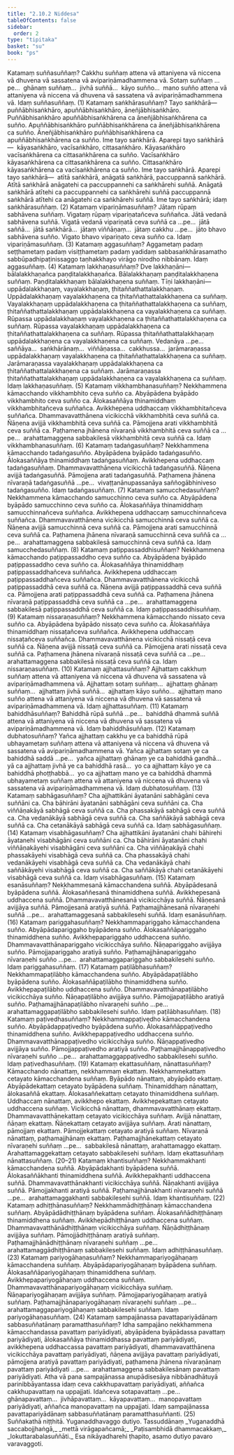 ```yaml
---
title: "2.10.2 Niddesa"
tableOfContents: false
sidebar:
  order: 2
type: "tipitaka"
basket: "su"
book: "ps"
---
```



<DynamicBreadcrumb />

<Division number="48" book="ps">

<Paragraph number="1703" book="ps">
Katamaṃ <Emphasis>suññasuññaṃ?</Emphasis> Cakkhu suññaṃ attena vā attaniyena vā niccena vā dhuvena vā sassatena vā avipariṇāmadhammena vā. Sotaṃ suññaṃ …pe…  ghānaṃ suññaṃ…  jivhā suññā…  kāyo suñño…  mano suñño attena vā attaniyena vā niccena vā dhuvena vā sassatena vā avipariṇāmadhammena vā. Idaṃ suññasuññaṃ. (1)
</Paragraph>

<Paragraph number="1704" book="ps">
Katamaṃ <Emphasis>saṅkhārasuññaṃ?</Emphasis> Tayo saṅkhārā—  puññābhisaṅkhāro, apuññābhisaṅkhāro, āneñjābhisaṅkhāro. Puññābhisaṅkhāro apuññābhisaṅkhārena ca āneñjābhisaṅkhārena ca suñño. Apuññābhisaṅkhāro puññābhisaṅkhārena ca āneñjābhisaṅkhārena ca suñño. Āneñjābhisaṅkhāro puññābhisaṅkhārena ca apuññābhisaṅkhārena ca suñño. Ime tayo saṅkhārā.
</Paragraph>

<Paragraph number="1705" book="ps">
Aparepi tayo saṅkhārā—  kāyasaṅkhāro, vacīsaṅkhāro, cittasaṅkhāro. Kāyasaṅkhāro vacīsaṅkhārena ca cittasaṅkhārena ca suñño. Vacīsaṅkhāro kāyasaṅkhārena ca cittasaṅkhārena ca suñño. Cittasaṅkhāro kāyasaṅkhārena ca vacīsaṅkhārena ca suñño. Ime tayo saṅkhārā.
</Paragraph>

<Paragraph number="1706" book="ps">
Aparepi tayo saṅkhārā—  atītā saṅkhārā, anāgatā saṅkhārā, paccuppannā saṅkhārā. Atītā saṅkhārā anāgatehi ca paccuppannehi ca saṅkhārehi suññā. Anāgatā saṅkhārā atītehi ca paccuppannehi ca saṅkhārehi suññā paccuppannā saṅkhārā atītehi ca anāgatehi ca saṅkhārehi suññā. Ime tayo saṅkhārā; idaṃ saṅkhārasuññaṃ. (2)
</Paragraph>

<Paragraph number="1707" book="ps">
Katamaṃ <Emphasis>vipariṇāmasuññaṃ?</Emphasis> Jātaṃ rūpaṃ sabhāvena suññaṃ. Vigataṃ rūpaṃ vipariṇatañceva suññañca. Jātā vedanā sabhāvena suññā. Vigatā vedanā vipariṇatā ceva suññā ca …pe…  jātā saññā…  jātā saṅkhārā…  jātaṃ viññāṇaṃ…  jātaṃ cakkhu …pe…  jāto bhavo sabhāvena suñño. Vigato bhavo vipariṇato ceva suñño ca. Idaṃ vipariṇāmasuññaṃ. (3)
</Paragraph>

<Paragraph number="1708" book="ps">
Katamaṃ <Emphasis>aggasuññaṃ?</Emphasis> Aggametaṃ padaṃ seṭṭhametaṃ padaṃ visiṭṭhametaṃ padaṃ yadidaṃ sabbasaṅkhārasamatho sabbūpadhipaṭinissaggo taṇhakkhayo virāgo nirodho nibbānaṃ. Idaṃ aggasuññaṃ. (4)
</Paragraph>

<Paragraph number="1709" book="ps">
Katamaṃ <Emphasis>lakkhaṇasuññaṃ?</Emphasis> Dve lakkhaṇāni—  bālalakkhaṇañca paṇḍitalakkhaṇañca. Bālalakkhaṇaṃ paṇḍitalakkhaṇena suññaṃ. Paṇḍitalakkhaṇaṃ bālalakkhaṇena suññaṃ. Tīṇi lakkhaṇāni—  uppādalakkhaṇaṃ, vayalakkhaṇaṃ, ṭhitaññathattalakkhaṇaṃ. Uppādalakkhaṇaṃ vayalakkhaṇena ca ṭhitaññathattalakkhaṇena ca suññaṃ. Vayalakkhaṇaṃ uppādalakkhaṇena ca ṭhitaññathattalakkhaṇena ca suññaṃ, ṭhitaññathattalakkhaṇaṃ uppādalakkhaṇena ca vayalakkhaṇena ca suññaṃ.
</Paragraph>

<Paragraph number="1710" book="ps">
Rūpassa uppādalakkhaṇaṃ vayalakkhaṇena ca ṭhitaññathattalakkhaṇena ca suññaṃ. Rūpassa vayalakkhaṇaṃ uppādalakkhaṇena ca ṭhitaññathattalakkhaṇena ca suññaṃ. Rūpassa ṭhitaññathattalakkhaṇaṃ uppādalakkhaṇena ca vayalakkhaṇena ca suññaṃ. Vedanāya …pe…  saññāya…  saṅkhārānaṃ…  viññāṇassa…  cakkhussa…  jarāmaraṇassa uppādalakkhaṇaṃ vayalakkhaṇena ca ṭhitaññathattalakkhaṇena ca suññaṃ. Jarāmaraṇassa vayalakkhaṇaṃ uppādalakkhaṇena ca ṭhitaññathattalakkhaṇena ca suññaṃ. Jarāmaraṇassa ṭhitaññathattalakkhaṇaṃ uppādalakkhaṇena ca vayalakkhaṇena ca suññaṃ. Idaṃ lakkhaṇasuññaṃ. (5)
</Paragraph>

<Paragraph number="1711" book="ps">
Katamaṃ <Emphasis>vikkhambhanasuññaṃ?</Emphasis> Nekkhammena kāmacchando vikkhambhito ceva suñño ca. Abyāpādena byāpādo vikkhambhito ceva suñño ca. Ālokasaññāya thinamiddhaṃ vikkhambhitañceva suññañca. Avikkhepena uddhaccaṃ vikkhambhitañceva suññañca. Dhammavavatthānena vicikicchā vikkhambhitā ceva suññā ca. Ñāṇena avijjā vikkhambhitā ceva suññā ca. Pāmojjena arati vikkhambhitā ceva suññā ca. Paṭhamena jhānena nīvaraṇā vikkhambhitā ceva suññā ca …pe…  arahattamaggena sabbakilesā vikkhambhitā ceva suññā ca. Idaṃ vikkhambhanasuññaṃ. (6)
</Paragraph>

<Paragraph number="1712" book="ps">
Katamaṃ <Emphasis>tadaṅgasuññaṃ?</Emphasis> Nekkhammena kāmacchando tadaṅgasuñño. Abyāpādena byāpādo tadaṅgasuñño. Ālokasaññāya thinamiddhaṃ tadaṅgasuññaṃ. Avikkhepena uddhaccaṃ tadaṅgasuññaṃ. Dhammavavatthānena vicikicchā tadaṅgasuññā. Ñāṇena avijjā tadaṅgasuññā. Pāmojjena arati tadaṅgasuññā. Paṭhamena jhānena nīvaraṇā tadaṅgasuññā …pe…  vivaṭṭanānupassanāya saññogābhiniveso tadaṅgasuñño. Idaṃ tadaṅgasuññaṃ. (7)
</Paragraph>

<Paragraph number="1713" book="ps">
Katamaṃ <Emphasis>samucchedasuññaṃ?</Emphasis> Nekkhammena kāmacchando samucchinno ceva suñño ca. Abyāpādena byāpādo samucchinno ceva suñño ca. Ālokasaññāya thinamiddhaṃ samucchinnañceva suññañca. Avikkhepena uddhaccaṃ samucchinnañceva suññañca. Dhammavavatthānena vicikicchā samucchinnā ceva suññā ca. Ñāṇena avijjā samucchinnā ceva suññā ca. Pāmojjena arati samucchinnā ceva suññā ca. Paṭhamena jhānena nīvaraṇā samucchinnā ceva suññā ca …pe…  arahattamaggena sabbakilesā samucchinnā ceva suññā ca. Idaṃ samucchedasuññaṃ. (8)
</Paragraph>

<Paragraph number="1714" book="ps">
Katamaṃ <Emphasis>paṭippassaddhisuññaṃ?</Emphasis> Nekkhammena kāmacchando paṭippassaddho ceva suñño ca. Abyāpādena byāpādo paṭippassaddho ceva suñño ca. Ālokasaññāya thinamiddhaṃ paṭippassaddhañceva suññañca. Avikkhepena uddhaccaṃ paṭippassaddhañceva suññañca. Dhammavavatthānena vicikicchā paṭippassaddhā ceva suññā ca. Ñāṇena avijjā paṭippassaddhā ceva suññā ca. Pāmojjena arati paṭippassaddhā ceva suññā ca. Paṭhamena jhānena nīvaraṇā paṭippassaddhā ceva suññā ca …pe…  arahattamaggena sabbakilesā paṭippassaddhā ceva suññā ca. Idaṃ paṭippassaddhisuññaṃ. (9)
</Paragraph>

<Paragraph number="1715" book="ps">
Katamaṃ <Emphasis>nissaraṇasuññaṃ?</Emphasis> Nekkhammena kāmacchando nissaṭo ceva suñño ca. Abyāpādena byāpādo nissaṭo ceva suñño ca. Ālokasaññāya thinamiddhaṃ nissaṭañceva suññañca. Avikkhepena uddhaccaṃ nissaṭañceva suññañca. Dhammavavatthānena vicikicchā nissaṭā ceva suññā ca. Ñāṇena avijjā nissaṭā ceva suññā ca. Pāmojjena arati nissaṭā ceva suññā ca. Paṭhamena jhānena nīvaraṇā nissaṭā ceva suññā ca …pe…  arahattamaggena sabbakilesā nissaṭā ceva suññā ca. Idaṃ nissaraṇasuññaṃ. (10)
</Paragraph>

<Paragraph number="1716" book="ps">
Katamaṃ <Emphasis>ajjhattasuññaṃ?</Emphasis> Ajjhattaṃ cakkhuṃ suññaṃ attena vā attaniyena vā niccena vā dhuvena vā sassatena vā avipariṇāmadhammena vā. Ajjhattaṃ sotaṃ suññaṃ…  ajjhattaṃ ghānaṃ suññaṃ…  ajjhattaṃ jivhā suññā…  ajjhattaṃ kāyo suñño…  ajjhattaṃ mano suñño attena vā attaniyena vā niccena vā dhuvena vā sassatena vā avipariṇāmadhammena vā. Idaṃ ajjhattasuññaṃ. (11)
</Paragraph>

<Paragraph number="1717" book="ps">
Katamaṃ <Emphasis>bahiddhāsuññaṃ?</Emphasis> Bahiddhā rūpā suññā …pe…  bahiddhā dhammā suññā attena vā attaniyena vā niccena vā dhuvena vā sassatena vā avipariṇāmadhammena vā. Idaṃ bahiddhāsuññaṃ. (12)
</Paragraph>

<Paragraph number="1718" book="ps">
Katamaṃ <Emphasis>dubhatosuññaṃ?</Emphasis> Yañca ajjhattaṃ cakkhu ye ca bahiddhā rūpā ubhayametaṃ suññaṃ attena vā attaniyena vā niccena vā dhuvena vā sassatena vā avipariṇāmadhammena vā. Yañca ajjhattaṃ sotaṃ ye ca bahiddhā saddā …pe…  yañca ajjhattaṃ ghānaṃ ye ca bahiddhā gandhā…  yā ca ajjhattaṃ jivhā ye ca bahiddhā rasā…  yo ca ajjhattaṃ kāyo ye ca bahiddhā phoṭṭhabbā…  yo ca ajjhattaṃ mano ye ca bahiddhā dhammā ubhayametaṃ suññaṃ attena vā attaniyena vā niccena vā dhuvena vā sassatena vā avipariṇāmadhammena vā. Idaṃ dubhatosuññaṃ. (13)
</Paragraph>

<Paragraph number="1719" book="ps">
Katamaṃ <Emphasis>sabhāgasuññaṃ?</Emphasis> Cha ajjhattikāni āyatanāni sabhāgāni ceva suññāni ca. Cha bāhirāni āyatanāni sabhāgāni ceva suññāni ca. Cha viññāṇakāyā sabhāgā ceva suññā ca. Cha phassakāyā sabhāgā ceva suññā ca. Cha vedanākāyā sabhāgā ceva suññā ca. Cha saññākāyā sabhāgā ceva suññā ca. Cha cetanākāyā sabhāgā ceva suññā ca. Idaṃ sabhāgasuññaṃ. (14)
</Paragraph>

<Paragraph number="1720" book="ps">
Katamaṃ <Emphasis>visabhāgasuññaṃ?</Emphasis> Cha ajjhattikāni āyatanāni chahi bāhirehi āyatanehi visabhāgāni ceva suññāni ca. Cha bāhirāni āyatanāni chahi viññāṇakāyehi visabhāgāni ceva suññāni ca. Cha viññāṇakāyā chahi phassakāyehi visabhāgā ceva suññā ca. Cha phassakāyā chahi vedanākāyehi visabhāgā ceva suññā ca. Cha vedanākāyā chahi saññākāyehi visabhāgā ceva suññā ca. Cha saññākāyā chahi cetanākāyehi visabhāgā ceva suññā ca. Idaṃ visabhāgasuññaṃ. (15)
</Paragraph>

<Paragraph number="1721" book="ps">
Katamaṃ <Emphasis>esanāsuññaṃ?</Emphasis> Nekkhammesanā kāmacchandena suññā. Abyāpādesanā byāpādena suññā. Ālokasaññesanā thinamiddhena suññā. Avikkhepesanā uddhaccena suññā. Dhammavavatthānesanā vicikicchāya suññā. Ñāṇesanā avijjāya suññā. Pāmojjesanā aratiyā suññā. Paṭhamajjhānesanā nīvaraṇehi suññā …pe…  arahattamaggesanā sabbakilesehi suññā. Idaṃ esanāsuññaṃ. (16)
</Paragraph>

<Paragraph number="1722" book="ps">
Katamaṃ <Emphasis>pariggahasuññaṃ?</Emphasis> Nekkhammapariggaho kāmacchandena suñño. Abyāpādapariggaho byāpādena suñño. Ālokasaññāpariggaho thinamiddhena suñño. Avikkhepapariggaho uddhaccena suñño. Dhammavavatthānapariggaho vicikicchāya suñño. Ñāṇapariggaho avijjāya suñño. Pāmojjapariggaho aratiyā suñño. Paṭhamajjhānapariggaho nīvaraṇehi suñño …pe…  arahattamaggapariggaho sabbakilesehi suñño. Idaṃ pariggahasuññaṃ. (17)
</Paragraph>

<Paragraph number="1723" book="ps">
Katamaṃ <Emphasis>paṭilābhasuññaṃ?</Emphasis> Nekkhammapaṭilābho kāmacchandena suñño. Abyāpādapaṭilābho byāpādena suñño. Ālokasaññāpaṭilābho thinamiddhena suñño. Avikkhepapaṭilābho uddhaccena suñño. Dhammavavatthānapaṭilābho vicikicchāya suñño. Ñāṇapaṭilābho avijjāya suñño. Pāmojjapaṭilābho aratiyā suñño. Paṭhamajjhānapaṭilābho nīvaraṇehi suñño …pe…  arahattamaggapaṭilābho sabbakilesehi suñño. Idaṃ paṭilābhasuññaṃ. (18)
</Paragraph>

<Paragraph number="1724" book="ps">
Katamaṃ <Emphasis>paṭivedhasuññaṃ?</Emphasis> Nekkhammappaṭivedho kāmacchandena suñño. Abyāpādappaṭivedho byāpādena suñño. Ālokasaññāppaṭivedho thinamiddhena suñño. Avikkhepappaṭivedho uddhaccena suñño. Dhammavavatthānappaṭivedho vicikicchāya suñño. Ñāṇappaṭivedho avijjāya suñño. Pāmojjappaṭivedho aratiyā suñño. Paṭhamajjhānappaṭivedho nīvaraṇehi suñño …pe…  arahattamaggappaṭivedho sabbakilesehi suñño. Idaṃ paṭivedhasuññaṃ. (19)
</Paragraph>

<Paragraph number="1725" book="ps">
Katamaṃ <Emphasis>ekattasuññaṃ, nānattasuññaṃ?</Emphasis> Kāmacchando nānattaṃ, nekkhammaṃ ekattaṃ. Nekkhammekattaṃ cetayato kāmacchandena suññaṃ. Byāpādo nānattaṃ, abyāpādo ekattaṃ. Abyāpādekattaṃ cetayato byāpādena suññaṃ. Thinamiddhaṃ nānattaṃ, ālokasaññā ekattaṃ. Ālokasaññekattaṃ cetayato thinamiddhena suññaṃ. Uddhaccaṃ nānattaṃ, avikkhepo ekattaṃ. Avikkhepekattaṃ cetayato uddhaccena suññaṃ. Vicikicchā nānattaṃ, dhammavavatthānaṃ ekattaṃ. Dhammavavatthānekattaṃ cetayato vicikicchāya suññaṃ. Avijjā nānattaṃ, ñāṇaṃ ekattaṃ. Ñāṇekattaṃ cetayato avijjāya suññaṃ. Arati nānattaṃ, pāmojjaṃ ekattaṃ. Pāmojjekattaṃ cetayato aratiyā suññaṃ. Nīvaraṇā nānattaṃ, paṭhamajjhānaṃ ekattaṃ. Paṭhamajjhānekattaṃ cetayato nīvaraṇehi suññaṃ …pe…  sabbakilesā nānattaṃ, arahattamaggo ekattaṃ. Arahattamaggekattaṃ cetayato sabbakilesehi suññaṃ. Idaṃ ekattasuññaṃ nānattasuññaṃ. (20–21)
</Paragraph>

<Paragraph number="1726" book="ps">
Katamaṃ <Emphasis>khantisuññaṃ?</Emphasis> Nekkhammakhanti kāmacchandena suññā. Abyāpādakhanti byāpādena suññā. Ālokasaññākhanti thinamiddhena suññā. Avikkhepakhanti uddhaccena suññā. Dhammavavatthānakhanti vicikicchāya suññā. Ñāṇakhanti avijjāya suññā. Pāmojjakhanti aratiyā suññā. Paṭhamajjhānakhanti nīvaraṇehi suññā …pe…  arahattamaggakhanti sabbakilesehi suññā. Idaṃ khantisuññaṃ. (22)
</Paragraph>

<Paragraph number="1727" book="ps">
Katamaṃ <Emphasis>adhiṭṭhānasuññaṃ?</Emphasis> Nekkhammādhiṭṭhānaṃ kāmacchandena suññaṃ. Abyāpādādhiṭṭhānaṃ byāpādena suññaṃ. Ālokasaññādhiṭṭhānaṃ thinamiddhena suññaṃ. Avikkhepādhiṭṭhānaṃ uddhaccena suññaṃ. Dhammavavatthānādhiṭṭhānaṃ vicikicchāya suññaṃ. Ñāṇādhiṭṭhānaṃ avijjāya suññaṃ. Pāmojjādhiṭṭhānaṃ aratiyā suññaṃ. Paṭhamajjhānādhiṭṭhānaṃ nīvaraṇehi suññaṃ …pe…  arahattamaggādhiṭṭhānaṃ sabbakilesehi suññaṃ. Idaṃ adhiṭṭhānasuññaṃ. (23)
</Paragraph>

<Paragraph number="1728" book="ps">
Katamaṃ <Emphasis>pariyogāhaṇasuññaṃ?</Emphasis> Nekkhammapariyogāhaṇaṃ kāmacchandena suññaṃ. Abyāpādapariyogāhaṇaṃ byāpādena suññaṃ. Ālokasaññāpariyogāhaṇaṃ thinamiddhena suññaṃ. Avikkhepapariyogāhaṇaṃ uddhaccena suññaṃ. Dhammavavatthānapariyogāhaṇaṃ vicikicchāya suññaṃ. Ñāṇapariyogāhaṇaṃ avijjāya suññaṃ. Pāmojjapariyogāhaṇaṃ aratiyā suññaṃ. Paṭhamajjhānapariyogāhaṇaṃ nīvaraṇehi suññaṃ …pe…  arahattamaggapariyogāhaṇaṃ sabbakilesehi suññaṃ. Idaṃ pariyogāhaṇasuññaṃ. (24)
</Paragraph>

<Paragraph number="1729" book="ps">
Katamaṃ <Emphasis>sampajānassa pavattapariyādānaṃ sabbasuññatānaṃ paramatthasuññaṃ?</Emphasis> Idha sampajāno nekkhammena kāmacchandassa pavattaṃ pariyādiyati, abyāpādena byāpādassa pavattaṃ pariyādiyati, ālokasaññāya thinamiddhassa pavattaṃ pariyādiyati, avikkhepena uddhaccassa pavattaṃ pariyādiyati, dhammavavatthānena vicikicchāya pavattaṃ pariyādiyati, ñāṇena avijjāya pavattaṃ pariyādiyati, pāmojjena aratiyā pavattaṃ pariyādiyati, paṭhamena jhānena nīvaraṇānaṃ pavattaṃ pariyādiyati …pe…  arahattamaggena sabbakilesānaṃ pavattaṃ pariyādiyati. Atha vā pana sampajānassa anupādisesāya nibbānadhātuyā parinibbāyantassa idaṃ ceva cakkhupavattaṃ pariyādiyati, aññañca cakkhupavattaṃ na uppajjati. Idañceva sotapavattaṃ …pe…  ghānapavattaṃ…  jivhāpavattaṃ…  kāyapavattaṃ…  manopavattaṃ pariyādiyati, aññañca manopavattaṃ na uppajjati. Idaṃ sampajānassa pavattapariyādānaṃ sabbasuññatānaṃ paramatthasuññanti. (25)

</Paragraph>
</Division>

<Paragraph number="1730" type="center" book="ps">
Suññakathā niṭṭhitā.



</Paragraph>

<Paragraph number="1731" type="center" book="ps">
Yuganaddhavaggo dutiyo.



</Paragraph>

<Paragraph number="1732" type="center" book="ps">
Tassuddānaṃ


</Paragraph>

<Paragraph number="1733" type="verses" book="ps">
_Yuganaddhā saccabojjhaṅgā,_  
_mettā virāgapañcamā;_  
_Paṭisambhidā dhammacakkaṃ,_  
_lokuttarabalasuññāti._  


</Paragraph>

<Paragraph number="1734" type="center" book="ps">
Esa nikāyadharehi ṭhapito, asamo dutiyo pavaro varavaggoti.
</Paragraph>